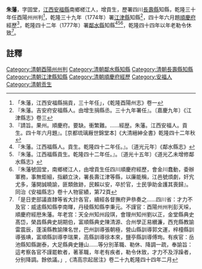 {{明清人物信息框
| 姓名 = 朱藩
| 原名 = 
| 圖片名稱=  
| 圖片大小 = 220px
| 圖片說明 =  
| 最高職務 = [[四川|四川]][[鄰水縣知縣|鄰水縣知縣]]
| 國家 = 大清
| 爵位 =
| 籍貫 = [[江西省|江西省]][[安福縣|安福縣]]
| 族裔 =  
| 旗籍 =  
| 字號 = 字固堂
| 諡號 = 
| 出生日期 = 
| 出生地點 =
| 逝世日期 =  
| 逝世地點 = 
| 墓葬 = 
| 配偶 =  
| 親屬 =   
| 出身 = 
*  增貢生
| 經歷 = 
| 著作 =  
*
*
*
}}
'''朱藩'''{{BD|？年||？年||}}，字固堂，[[江西|江西]][[安福縣|安福縣]]南鄉槎江人，增貢生，歷署四川[[長壽縣|長壽縣]]知縣，乾隆三十年任酉陽州州判<ref>「朱藩，江西安福縣捐貢，三十年任」，《乾隆酉陽州志》卷一</ref>，乾隆三十九年（1774年）署[[江津縣|江津縣]]知縣<ref>『朱藩。吉安府安福縣人。由增生捐縣丞。三十九年署任』。〔嘉慶九年〕《江津縣志》卷三</ref>，四十年六月題[[順慶府|順慶府]]經歷<ref>『請旨。果州。順慶府。要缺。衝繁難。……經歴。朱藩。江西安福人。貢生。四十年六月題』。[京都琉璃厰世錦堂本]《大清縉紳全書》乾隆四十二年秋</ref>，乾隆四十二年（1777年）署[[鄰水縣|鄰水縣]]知縣<ref>『朱藩。江西福縣人。貢生。乾隆四十二年任。』。〔道光元年〕《鄰水縣志》</ref><ref>『朱藩。江西福縣貢生。乾隆四十二年任。』。〔道光十五年〕《道光乙未增修鄰水縣志》</ref><ref>『朱藩號固堂，南鄉槎江人，由增貢生任四川順慶府經歷，會金川蠢動，委辦軍務，事無鉅細，指顧立決，署長壽江津等縣，以廉能稱，江邑號煩劇，奸宄尤多，藩開誠曉諭，匪類斂跡，民賴以安，卒於官，士民爭助金護其喪歸』。同治《安福縣志》卷十人物宦績，第72頁</ref>，乾隆四十四年以年老勒令休致<ref>「是日吏部議直隸等省大計各官，續經各督撫府尹叅奏之……四川省：才力不及官：威逺縣知縣李南暉，丹稜縣知縣李秉元。不謹官：酉陽州州判彭天埰，順慶府經厯朱藩。年老宫：天全州知州段琪，會理州知州劉以正，金堂縣典史髙岱，榮昌縣典史胡期伯，富順縣典史陳清源、合州學正易纉濂，西充縣教諭雷震辰，蓬溪縣教諭陳名世，巴州訓導張朝極，營山縣訓導郭文運，梓橦縣訓導張琠，富順縣訓導李瑞果，高縣訓導徐本來，鹽亭縣訓導傅珣。有疾官：岳池縣知縣謝泰，大足縣典史鍾山……等分別革職、勒休、降調一疏，奉諭旨：這考察各官不謹罷軟者，著革職，年老有疾者，勒令休致，才力不及浮躁者，分别降調。餘依議。」,《清高宗起居注》卷二十九乾隆四十四年二月</ref>。
==註釋==
{{reflist}}
{{清朝人物小作品}}
{{鄰水縣知縣}}
[[Category:清朝酉陽州州判|Category:清朝酉陽州州判]]
[[Category:清朝鄰水縣知縣|Category:清朝鄰水縣知縣]]
[[Category:清朝長壽縣知縣|Category:清朝長壽縣知縣]]
[[Category:清朝江津縣知縣|Category:清朝江津縣知縣]]
[[Category:清朝順慶府經歷|Category:清朝順慶府經歷]]
[[Category:安福人|Category:安福人]]
[[Category:清朝贡生|Category:清朝贡生]]